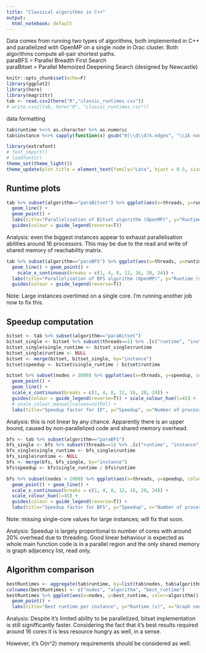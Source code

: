 ```yaml
---
title: "Classical algorithms in C++"
output:
  html_notebook: default
---
```


Data comes from running two types of algorithms, both implemented in C++ and parallelized with OpenMP on a single node in Orac cluster. Both algorithms compute all-pair shortest paths.  
paraBFS = Parallel Breadth First Search  
paraBitset = Parallel Memoized Deepening Search (designed by Newcastle)  

```r
knitr::opts_chunk$set(echo=F)
library(ggplot2)
library(here)
library(magrittr)
tab <- read.csv2(here("R","classic_runtimes.csv"))
# write.csv2(tab, here("R", "classic_runtimes.csv"))
```

data formatting
```r
tab$runtime %<>% as.character %>% as.numeric
tab$instance %<>% sapply(function(x) gsub("0(\\d\\d)k.edges", "\\1k nodes", x)) %>% as.factor 
```

```r
library(extrafont)
# font_import()
# loadfonts()
theme_set(theme_light())
theme_update(plot.title = element_text(family="Lato", hjust = 0.5, size=18), text=element_text(family="Lato", size=12))
```

## Runtime plots
```r
tab %>% subset(algorithm=="paraBitset") %>% ggplot(aes(x=threads, y=runtime, color=instance)) +
  geom_line() +
  geom_point() +
  labs(title="Parallelisation of Bitset algorithm (OpenMP)", y="Runtime (s)", x="Number of processors") +
  guides(colour = guide_legend(reverse=T))
```

Analysis: even the biggest instances appear to exhaust parallelisation abilities around 16 processors. This may be due to the read and write of shared memory of reachability matrix.

```r
tab %>% subset(algorithm=="paraBFS") %>% ggplot(aes(x=threads, y=runtime, color=instance)) +
  geom_line() + geom_point() +
    scale_x_continuous(breaks = c(1, 4, 8, 12, 16, 20, 24)) + 
  labs(title="Parallelisation of BFS algorithm (OpenMP)", y="Runtime (s)", x="Number of processors") +
  guides(colour = guide_legend(reverse=T))
```

Note: Large instances overtimed on a single core. I'm running another job now to fix this.

## Speedup computation
```r
bitset <- tab %>% subset(algorithm=="paraBitset")
bitset_single <- bitset %>% subset(threads==1) %>% .[c("runtime", "instance")]
bitset_single$single_runtime <- bitset_single$runtime
bitset_single$runtime <- NULL 
bitset <- merge(bitset, bitset_single, by="instance")
bitset$speedup <- bitset$single_runtime / bitset$runtime
```

```r
bitset %>% subset(nodes > 2000) %>% ggplot(aes(x=threads, y=speedup, color=instance)) +
  geom_point() +
  geom_line() + 
  scale_x_continuous(breaks = c(1, 4, 8, 12, 16, 20, 24)) + 
  guides(colour = guide_legend(reverse=T)) + scale_colour_hue(l=45) + 
  # scale_colour_manual(values=colPal) +
  labs(title="Speedup factor for ID", y="Speedup", x="Number of processors")
```

Analysis: this is not linear by any chance. Apparently there is an upper bound, caused by non-parallelized code and shared memory overhead.
```r
bfs <- tab %>% subset(algorithm=="paraBFS")
bfs_single <- bfs %>% subset(threads==1) %>% .[c("runtime", "instance")]
bfs_single$single_runtime <- bfs_single$runtime
bfs_single$runtime <- NULL 
bfs <- merge(bfs, bfs_single, by="instance")
bfs$speedup <- bfs$single_runtime / bfs$runtime
```

```r
bfs %>% subset(nodes > 2000) %>% ggplot(aes(x=threads, y=speedup, color=instance)) +
  geom_point() + geom_line() +
  scale_x_continuous(breaks = c(1, 4, 8, 12, 16, 20, 24)) + 
  scale_colour_hue(l=45) + 
  guides(colour = guide_legend(reverse=T)) +
  labs(title="Speedup factor for BFS", y="Speedup", x="Number of processors")
```

Note: missing single-core values for large instances; will fix that soon.

Analysis: Speedup is largely proportional to number of cores with around 20% overhead due to threading. Good linear behaviour is expected as whole main function code is in a parallel region and the only shared memory is graph adjacency list, read only. 

## Algorithm comparison
```r
bestRuntimes <- aggregate(tab$runtime, by=list(tab$nodes, tab$algorithm), min)
colnames(bestRuntimes) <- c("nodes", "algorithm", "best_runtime")
bestRuntimes %>% ggplot(aes(x=nodes, y=best_runtime, color=algorithm)) + geom_line() +
  geom_point() +
  labs(title="Best runtime per instance", y="Runtime (s)", x="Graph nodes")
```

Analysis: Despite it's limited ability to be parallelized, bitset implementation is still signifficantly faster. Considering the fact that it's best results required around 16 cores it is less resource hungry as well, in a sense.

However, it's O(n^2) memory requirements should be considered as well.